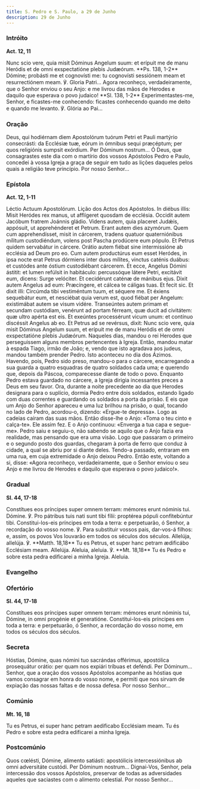 ```yaml
---
title: S. Pedro e S. Paulo, a 29 de Junho
description: 29 de Junho
---
```


### Intróito

**Act. 12, 11**

<div class="side-by-side not-content">
  <span>
    Nunc scio vere, quia misit Dóminus Angelum suum: et erípuit me de manu Heródis et de omni
    exspectatióne plebis Judæórum. **Ps. 138, 1-2** Dómine; probásti me et cognovísti me: tu
    cognovísti sessiónem meam et resurrectiónem meam. ℣. Gloria Patri...
  </span>
  <span>
    Agora reconheço, verdadeiramente, que o Senhor enviou o seu Anjo: e me livrou das mãos de
    Herodes e daquilo que esperava o povo judaico! **Sl. 138, 1-2** Experimentastes-me, Senhor, e
    ficastes-me conhecendo: ficastes conhecendo quando me deito e quando me levanto. ℣. Glória ao
    Pai...
  </span>
</div>

### Oração

<div class="side-by-side not-content">
  <span>
    Deus, qui hodiérnam diem Apostolórum tuórum Petri et Pauli martýrio consecrásti: da Ecclésiæ
    tuæ, eórum in ómnibus sequi præcéptum; per quos religiónis sumpsit exórdium. Per Dóminum
    nostrum...
  </span>
  <span>
    Ó Deus, que consagrastes este dia com o martírio dos vossos Apóstolos Pedro e Paulo, concedei à
    vossa Igreja a graça de seguir em tudo as lições daqueles pelos quais a religião teve princípio.
    Por nosso Senhor...
  </span>
</div>

### Epístola

**Act. 12, 1-11**

<div class="side-by-side not-content">
  <span>Léctio Actuum Apostolórum.</span>
  <span>Lição dos Actos dos Apóstolos.</span>
  <span>
    In diébus illis: Misit Heródes rex manus, ut afflígeret quosdam de ecclésia. Occidit autem
    Jacóbum fratrem Joánnis gládio. Videns autem, quia placeret Judǽis, appósuit, ut apprehénderet
    et Petrum. Erant autem dies azymórum. Quem cum apprehendísset, misit in cárcerem, tradens
    quatuor quaterniónibus mílitum custodiéndum, volens post Pascha prodúcere eum pópulo. Et Petrus
    quidem servabátur in cárcere. Orátio autem fiébat sine intermissióne ab ecclésia ad Deum pro eo.
    Cum autem productúrus eum esset Heródes, in ipsa nocte erat Petrus dórmiens inter duos mílites,
    vinctus caténis duábus: et custódes ante óstium custodiébant cárcerem. Et ecce, Angelus Dómini
    ástitit: et lumen refúlsit in habitáculo: percussóque látere Petri, excitávit eum, dicens: Surge
    velóciter. Et cecidérunt caténæ de mánibus ejus. Dixit autem Angelus ad eum: Præcíngere, et
    cálcea te cáligas tuas. Et fecit sic. Et dixit illi: Circúmda tibi vestiméntum tuum, et séquere
    me. Et éxiens sequebátur eum, et nesciébat quia verum est, quod fiébat per Angelum: existimábat
    autem se visum vidére. Transeúntes autem primam et secundam custódiam, venérunt ad portam
    férream, quæ ducit ad civitátem: quæ ultro apérta est eis. Et exeúntes processérunt vicum unum:
    et contínuo discéssit Angelus ab eo. Et Petrus ad se revérsus, dixit: Nunc scio vere, quia misit
    Dóminus Angelum suum, et erípuit me de manu Heródis et de omni exspectatióne plebis Judæórum.
  </span>
  <span>
    Naqueles dias, mandou o rei Herodes que perseguissem alguns membros pertencentes à Igreja.
    Então, mandou matar à espada Tiago, irmão de João; e, vendo que isto agradava aos judeus, mandou
    também prender Pedro. Isto aconteceu no dia dos Ázimos. Havendo, pois, Pedro sido preso,
    mandou-o para o cárcere, encarregando a sua guarda a quatro esquadras de quatro soldados cada
    uma; e querendo que, depois da Páscoa, comparecesse diante de todo o povo. Enquanto Pedro estava
    guardado no cárcere, a Igreja dirigia incessantes preces a Deus em seu favor. Ora, durante a
    noite precedente ao dia que Herodes designara para o suplício, dormia Pedro entre dois soldados,
    estando ligado com duas correntes e guardando os soldados a porta da prisão. E eis que um Anjo
    do Senhor apareceu e uma luz brilhou na prisão, o qual, tocando no lado de Pedro, acordou-o,
    dizendo: «Ergue-te depressa». Logo as cadeias caíram das suas mãos. Então disse-lhe o Anjo:
    «Toma o teu cinto e calça-te». Ele assim fez. E o Anjo continuou: «Enverga a tua capa e
    segue-me». Pedro saiu e seguiu-o, não sabendo se aquilo que o Anjo fazia era realidade, mas
    pensando que era uma visão. Logo que passaram o primeiro e o segundo posto dos guardas, chegaram
    à porta de ferro que conduz à cidade, a qual se abriu por si diante deles. Tendo-a passado,
    entraram em uma rua, em cuja extremidade o Anjo deixou Pedro. Então este, voltando a si, disse:
    «Agora reconheço, verdadeiramente, que o Senhor enviou o seu Anjo e me livrou de Herodes e
    daquilo que esperava o povo judaico!».
  </span>
</div>

### Gradual

**Sl. 44, 17-18**

<div class="side-by-side not-content">
  <span>
    Constítues eos príncipes super omnem terram: mémores erunt nóminis tui. Dómine. ℣. Pro pátribus
    tuis nati sunt tibi fílii: proptérea pópuli confítebúntur tibi.
  </span>
  <span>
    Constitui-los-eis príncipes em toda a terra: e perpetuarão, ó Senhor, a recordação do vosso
    nome. ℣. Para substituir vossos pais, dar-vos-á filhos: e, assim, os povos Vos louvarão em todos
    os séculos dos séculos.
  </span>
  <span>
    Allelúja, allelúja. ℣. **Matth. 18,18** Tu es Petrus, et super hanc petram ædificábo Ecclésiam
    meam. Allelúja.
  </span>
  <span>
    Aleluia, aleluia. ℣. **Mt. 18,18** Tu és Pedro e sobre esta pedra edificarei a minha Igreja.
    Aleluia.
  </span>
</div>

### Evangelho


<LinkCard href="/missal/santos/02-22#evangelho" title="Cadeira de S. Pedro em Roma" />

### Ofertório

**Sl. 44, 17-18**

<div class="side-by-side not-content">
  <span>
    Constítues eos príncipes super omnem terram: mémores erunt nóminis tui, Dómine, in omni progénie
    et generatióne.
  </span>
  <span>
    Constitui-los-eis príncipes em toda a terra: e perpetuarão, ó Senhor, a recordação do vosso
    nome, em todos os séculos dos séculos.
  </span>
</div>

### Secreta

<div class="side-by-side not-content">
  <span>
    Hóstias, Dómine, quas nómini tuo sacrándas offérimus, apostólica prosequátur orátio: per quam
    nos expiári tríbuas et deféndi. Per Dóminum...
  </span>
  <span>
    Senhor, que a oração dos vossos Apóstolos acompanhe as hóstias que vamos consagrar em honra do
    vosso nome, e permiti que nos sirvam de expiação das nossas faltas e de nossa defesa. Por nosso
    Senhor...
  </span>
</div>

### Comúnio

**Mt. 16, 18**

<div class="side-by-side not-content">
  <span>Tu es Petrus, ei super hanc petram aedificabo Ecclésiam meam.</span>
  <span>Tu és Pedro e sobre esta pedra edificarei a minha Igreja.</span>
</div>

### Postcomúnio

<div class="side-by-side not-content">
  <span>
    Quos cœlésti, Dómine, alimento satiásti: apostólicis intercessiónibus ab omni adversitáte
    custódi. Per Dóminum nostrum...
  </span>
  <span>
    Dignai-Vos, Senhor, pela intercessão dos vossos Apóstolos, preservar de todas as adversidades
    aqueles que saciastes com o alimento celestial. Por nosso Senhor...
  </span>
</div>
